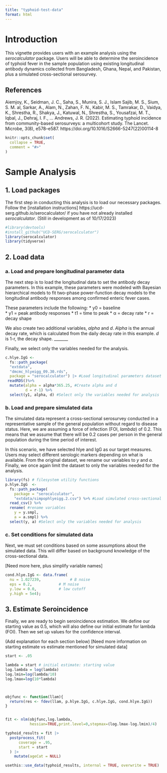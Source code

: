 ```yaml
---
title: "typhoid-test-data"
format: html
---
```


# Introduction

This vignette provides users with an example analysis using the *serocalculator* package. Users will be able to determine the seroincidence of typhoid fever in the sample population using existing longitudinal antibody dynamics collected from Bangladesh, Ghana, Nepal, and Pakistan, plus a simulated cross-sectional serosurvey. 

## References
Aiemjoy, K., Seidman, J. C., Saha, S., Munira, S. J., Islam Sajib, M. S., Sium, S. M. al, Sarkar, A., Alam, N., Zahan, F. N., Kabir, M. S., Tamrakar, D., Vaidya, K., Shrestha, R., Shakya, J., Katuwal, N., Shrestha, S., Yousafzai, M. T., Iqbal, J., Dehraj, I. F., … Andrews, J. R. (2022). Estimating typhoid incidence from community-based serosurveys: a multicohort study. The Lancet. Microbe, 3(8), e578–e587. https://doi.org/10.1016/S2666-5247(22)00114-8



```r
knitr::opts_chunk$set(
  collapse = TRUE,
  comment = "#>"
)
```
# Sample Analysis
## 1. Load packages
The first step in conducting this analysis is to load our necessary packages. Follow the [installation instructions] https://ucd-serg.github.io/serocalculator/ if you have not already installed *serocalculator*. (Still in development as of 10/17/2023)

```r

#library(devtools)
#install_github("UCD-SERG/serocalculator")
library(serocalculator)
library(tidyverse)
```

## 2. Load data
### a. Load and prepare longitudinal parameter data
The next step is to load the longitudinal data to set the antibody decay parameters. In this example, these parameters were modeled with Bayesian hierarchical models to fit two-phase power-function decay models to the longitudinal antibody responses among confirmed enteric fever cases.

These parameters include the following:
* y0 = baseline  
* y1 = peak antibody responses 
* t1 = time to peak 
* α = decay rate
* r = decay shape 

We also create two additional variables, *alpha* and *d*. *Alpha* is the annual decay rate, which is calculated from the daily decay rate in this example. *d* is 1-r, the decay shape. _______ 

Finally, we select only the variables needed for the analysis. 

```r
c.hlye.IgG <- 
  fs::path_package(                          
  "extdata", 
  "dmcmc_hlyeigg_09.30.rds", 
  package = "serocalculator") |> #Load longitudinal parameters dataset
 readRDS()%>%
  mutate(alpha = alpha*365.25, #Create alpha and d 
         d = r-1) %>%
  select(y1, alpha, d) #Select only the variables needed for analysis
```

### b. Load and prepare simulated data 
The simulated data represent a cross-sectional serosurvey conducted in a representative sample of the general population without regard to disease status. Here, we are assuming a force of infection (FOI, *lambda*) of 0.2. This means that we assume that there will be 0.2 cases per person in the general population during the time period of interest. 

In this scenario, we have selected hlye and IgG as our target measures. Users may select different serologic markers depending on what is available. From the original dataset, we rename our variables to *y* and *a*. Finally, we once again limit the dataset to only the variables needed for the analysis. 

``` r
library(fs) # filesystem utility functions
p.hlye.IgG  <- 
  fs::path_package(
    package = "serocalculator", 
    "extdata/simpophlyeigg.2.csv") %>% #Load simulated cross-sectional dataset
  read_csv() %>%
  rename( #rename variables
    y = y.smpl,
    a = a.smpl) %>% 
  select(y, a) #Select only the variables needed for analysis
```


### c. Set conditions for simulated data
Next, we must set conditions based on some assumptions about the simulated data. This will differ based on background knowledge of the cross-sectional data. 

[Need more here, plus simplify variable names]

``` r
cond.hlye.IgG <- data.frame(
  nu = 1.027239,             # B noise
  eps = 0.2,            # M noise
  y.low = 0.0,          # low cutoff
  y.high = 5e4); 
```


## 3. Estimate Seroincidence
Finally, we are ready to begin seroincidence estimation. We define our starting value as 0.5, which will also define our initial estimate for lambda (FOI). Then we set up values for the confidence interval. 

(Add explanation for each section below)
[Need more information on starting estimate vs estimate mentioned for simulated data]


```r
start <- .05

lambda = start # initial estimate: starting value
log.lambda = log(lambda)
log.lmin=log(lambda/10)
log.lmax=log(10*lambda) 



objfunc <- function(llam){
  return(res <- fdev(llam, p.hlye.IgG, c.hlye.IgG, cond.hlye.IgG))
}


fit <- nlm(objfunc,log.lambda,
           hessian=TRUE,print.level=0,stepmax=(log.lmax-log.lmin)/4)

typhoid_results = fit |> 
  postprocess_fit(
      coverage = .95,
      start = start
  ) |>
    mutate(ageCat = NULL)

usethis::use_data(typhoid_results, internal = TRUE, overwrite = TRUE)
```
